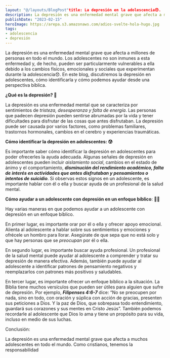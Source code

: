 ```yaml
---
layout: "@/layouts/BlogPost"title: La depresión en la adolescencia😞.
description: La depresión es una enfermedad mental grave que afecta a millones de personas en todo el mundo. Los adolescentes no son inm...
publishDate: "2023-02-15"
heroImage: https://arepa.s3.amazonaws.com/adios-svelte-hola-hugo.jpg
tags:
- adolescencia
- depresión
---
```



La depresión es una enfermedad mental grave que afecta a millones de personas en todo el mundo. Los adolescentes no son inmunes a esta enfermedad y, de hecho, pueden ser particularmente vulnerables a ella debido a los cambios físicos, emocionales y sociales que experimentan durante la adolescencia😞. En este blog, discutiremos la depresión en adolescentes, cómo identificarla y cómo podemos ayudar desde una perspectiva bíblica.

**¿Qué es la depresión? 🤔**

La depresión es una enfermedad mental que se caracteriza por sentimientos de _tristeza, desesperanza y falta de energía_. Las personas que padecen depresión pueden sentirse abrumadas por la vida y tener dificultades para disfrutar de las cosas que antes disfrutaban. La depresión puede ser causada por varios factores, como problemas familiares, trastornos hormonales, cambios en el cerebro y experiencias traumáticas.

**Cómo identificar la depresión en adolescentes: 😰**

Es importante saber cómo identificar la depresión en adolescentes para poder ofrecerles la ayuda adecuada. Algunas señales de depresión en adolescentes pueden incluir _aislamiento social_, cambios en el estado de ánimo y el comportamiento, _**disminución del rendimiento académico, falta de interés en actividades que antes disfrutaban y pensamientos o intentos de suicidio**_. Si observas estos signos en un adolescente, es importante hablar con él o ella y buscar ayuda de un profesional de la salud mental.

**Cómo ayudar a un adolescente con depresión en un enfoque bíblico**: 🙏🏽

Hay varias maneras en que podemos ayudar a un adolescente con depresión en un enfoque bíblico.

En primer lugar, es importante orar por él o ella y ofrecer apoyo emocional. Alienta al adolescente a hablar sobre sus sentimientos y emociones y ofrécele un hombro para llorar. Asegúrate de que sepa que no está solo y que hay personas que se _preocupan_ por él o ella.

En segundo lugar, es importante buscar ayuda profesional. Un profesional de la salud mental puede ayudar al adolescente a comprender y tratar su depresión de manera efectiva. Además, también puede ayudar al adolescente a identificar patrones de pensamiento negativos y reemplazarlos con patrones más positivos y saludables.

En tercer lugar, es importante ofrecer un enfoque bíblico a la situación. La Biblia tiene muchos versículos que pueden ser útiles para alguien que sufre de depresión. Por ejemplo, _**Filipenses 4:6-7**_ dice: “No se preocupen por nada, sino en todo, con oración y súplica con acción de gracias, presenten sus peticiones a Dios. Y la paz de Dios, que sobrepasa todo entendimiento, guardará sus corazones y sus mentes en Cristo Jesús”. También podemos recordarle al adolescente que Dios lo ama y tiene un propósito para su vida, incluso en medio de sus luchas.

Conclusión:

La depresión es una enfermedad mental grave que afecta a muchos adolescentes en todo el mundo. Como cristianos, tenemos la responsabilidad
